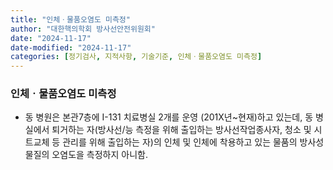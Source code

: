 ```yaml
---
title: "인체ㆍ물품오염도 미측정"
author: "대한핵의학회 방사선안전위원회"
date: "2024-11-17"
date-modified: "2024-11-17"
categories: [정기검사, 지적사항, 기술기준, 인체ㆍ물품오염도 미측정]
---
```


### 인체ㆍ물품오염도 미측정
-   동 병원은 본관7층에 I-131 치료병실 2개를 운영 (201X년\~현재)하고 있는데, 동 병실에서 퇴거하는 자(방사선/능 측정을 위해 출입하는 방사선작업종사자, 청소 및 시트교체 등 관리를 위해 출입하는 자)의 인체 및 인체에 착용하고 있는 물품의 방사성물질의 오염도을 측정하지 아니함.